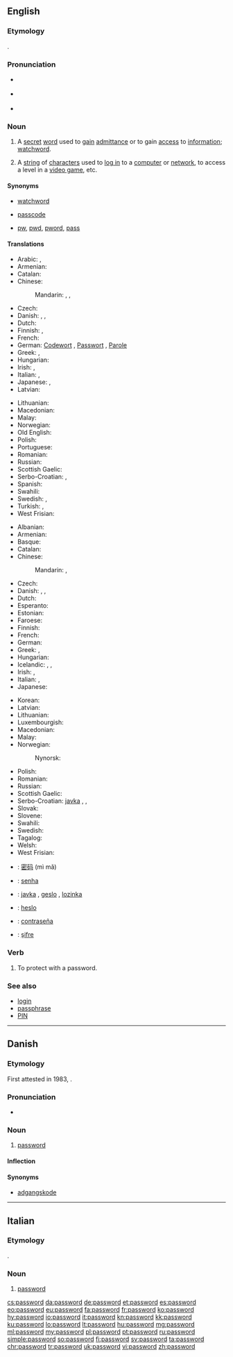 ==English==
{{wikipedia}}

===Etymology===
{{compound|pass|word}}.

===Pronunciation===
* {{a|US}} {{IPA|/ˈpæswɜːɹd/}}
* {{a|Southern England}} {{IPA|/ˈpɑːswɜː(ɹ)d/}}
* {{a|Northern England}} {{IPA|/ˈpæswɜːd/}}

===Noun===
{{en-noun}}

# A [[secret]] [[word]] used to [[gain]] [[admittance]] or to gain [[access]] to [[information]]; [[watchword]].
# {{context|computing|lang=en}} A [[string]] of [[character]]s used to [[log in]] to a [[computer]] or [[network]], to access a level in a [[video game]], etc.

====Synonyms====
* {{sense|secret word used to gain admittance}} [[watchword]]
* [[passcode]]
* {{sense|abbreviation}} [[pw]], [[pwd]], [[pword]], [[pass]]

====Translations====
{{trans-top|secret word used to gain admittance}}
* Arabic: {{t-|ar|كلمة المرور|tr=kalimat al-muruur}}, {{t-|ar|كلمة السر|tr=kalimat al-sirr}}
* Armenian: {{t-|hy|գաղտնաբառ|tr=gaġtnabaṙ}}
* Catalan: {{t-|ca|contrasenya|f}}
* Chinese:
*: Mandarin: {{t|cmn|密碼|sc=Hani}}, {{t|cmn|密码|tr=mìmǎ|sc=Hani}}, {{t-|cmn|口令|tr=kǒulìng|sc=Hani}}
* Czech: {{t+|cs|heslo|n}}
* Danish: {{t-|da|kodeord|n}}, {{t-|da|løsen|n}}, {{t-|da|feltråb|n}}
* Dutch: {{t+|nl|wachtwoord|n}}
* Finnish: {{t+|fi|salasana}}, {{t+|fi|tunnussana}}
* French: {{t+|fr|mot de passe|m}}
* German: [[Codewort]] {{m}}, [[Passwort]] {{n}}, [[Parole]] {{f}}
* Greek: {{t+|el|συνθηματικό|n|tr=synthimatikó}}, {{t+|el|κωδικός|m|tr=kodikós}}
* Hungarian: {{t+|hu|jelszó}}
* Irish: {{t-|ga|focal faire|m}}, {{t-|ga|pasfhocal|m}}
* Italian: {{t+|it|parola d'ordine|f}}, {{t-|it|parola chiave|f}}
* Japanese: {{t-|ja|パスワード|tr=pasuwādo}}, {{t-|ja|合い言葉|tr=あいことば, aikotoba}}
* Latvian: {{t-|lv|parole|f}}
{{trans-mid}}
* Lithuanian: {{t+|lt|slaptažodis|m}}
* Macedonian: {{t-|mk|лозинка|f|tr=lózinka}}
* Malay: {{t-|ms|kata laluan}}
* Norwegian: {{t+|no|passord|n}}
* Old English: {{t-|ang|lēafnesword|n}}
* Polish: {{t+|pl|hasło|n}}
* Portuguese: {{t+|pt|senha|f}}
* Romanian: {{t-|ro|parolă|f}}
* Russian: {{t+|ru|пароль|m|tr=paról'}}
* Scottish Gaelic: {{t-|gd|facal-faire|m}}
* Serbo-Croatian: {{t-|sh|lòzīnka|f}}, {{t-|sh|gȅslo|n}}
* Spanish: {{t+|es|contraseña}}
* Swahili: {{t+|sw|nywila}}
* Swedish: {{t+|sv|lösen|n}}, {{t+|sv|lösenord}}
* Turkish: {{t+|tr|parola}}, {{t+|tr|şifre}}
* West Frisian: {{t-|fy|wachtwurd|n}}
{{trans-bottom}}

{{trans-top|computing: string of characters known only to a user}}
* Albanian: {{t-|sq|fjalëkalimi}}
* Armenian: {{t-|hy|գաղտնաբառ|tr=gaġtnabaṙ}}
* Basque: {{t-|eu|pasahitza}}
* Catalan: {{t-|ca|contrasenya|f}}
* Chinese:
*: Mandarin: {{t|cmn|密碼|sc=Hani}}, {{t|cmn|密码|tr=mìmǎ|sc=Hani}}
* Czech: {{t+|cs|heslo|n}}
* Danish: {{t-|da|kodeord|n}}, {{t+|da|adgangskode|c}}, {{t+|da|password|n}}
* Dutch: {{t+|nl|wachtwoord|n}}
* Esperanto: {{t-|eo|pasvorto}}
* Estonian: {{t-|et|salasõna}}
* Faroese: {{t-|fo|loyniorð}}
* Finnish: {{t+|fi|salasana}}
* French: {{t+|fr|mot de passe|m}}
* German: {{t+|de|Passwort|n}}
* Greek: {{t+|el|κωδικός|m|tr=kodikós}}, {{t+|el|συνθηματικό|n|tr=synthimatikó}}
* Hungarian: {{t+|hu|jelszó}}
* Icelandic: {{t-|is|lykilorð|n}}, {{t-|is|leyniorð|n}}, {{t-|is|aðgangsorð|n}}
* Irish: {{t-|ga|focal faire}}, {{t-|ga|pasfhocal|m}}
* Italian: {{t-|it|parola chiave|f}}, {{t+|it|password|f}}
* Japanese: {{t-|ja|パスワード|tr=pasuwādo}}
{{trans-mid}}
* Korean: {{t+|ko|암호|tr=amho}}
* Latvian: {{t-|lv|parole|f}}
* Lithuanian: {{t+|lt|slaptažodis|m}}
* Luxembourgish: {{t-|lb|Passwuert|n}}
* Macedonian: {{t-|mk|лозинка|f|tr=lózinka}}
* Malay: {{t-|ms|kata laluan}}
* Norwegian: {{t+|no|passord}}
*: Nynorsk: {{t-|nn|passord}}
* Polish: {{t+|pl|hasło|n}}
* Romanian: {{t-|ro|parolă|f}}
* Russian: {{t+|ru|пароль|m|tr=paról'}}
* Scottish Gaelic: {{t-|gd|facal-faire|m}}
* Serbo-Croatian: [[javka]] {{f}}, {{t-|sh|lòzīnka|f}}, {{t-|sh|gȅslo|n}}
* Slovak: {{t+|sk|heslo}}
* Slovene: {{t+|sl|geslo}}
* Swahili: {{t+|sw|nywila}}
* Swedish: {{t+|sv|lösenord|n}}
* Tagalog: {{t-|tl|password}}
* Welsh: {{t-|cy|cyfrinair}}
* West Frisian: {{t-|fy|wachtwurd|n}}
{{trans-bottom}}

{{checktrans-top}}
* {{ttbc|cmn}}: [[密码]] (mì mǎ)
* {{ttbc|pt}}: [[senha]]
{{trans-mid}}
* {{ttbc|sh}}: [[javka]] {{f}}, [[geslo]] {{n}}, [[lozinka]] {{f}}
* {{ttbc|sk}}: [[heslo]] {{n}}
* {{ttbc|es}}: [[contraseña]]
* {{ttbc|tr}}: [[şifre]]
{{trans-bottom}}

===Verb===
{{en-verb}}

# {{context|computing|transitive|lang=en}} To protect with a password.

===See also===
* [[login]]
* [[passphrase]]
* [[PIN]]

----

==Danish==

===Etymology===
First attested in 1983, {{borrowing|en|password|lang=da|nocap=1}}.

===Pronunciation===
* {{IPA|[ˈpʰɑːsˌwœːd̥]|lang=da}}

===Noun===
{{da-noun|et|pl-indef-2=passwords}}

# {{context|computing|lang=da}} [[password#English|password]]

====Inflection====
{{da-noun-infl|et|pl-indef-2=passwords|gen-pl-indef-2=passwords'}}

====Synonyms====
* [[adgangskode]]

----

==Italian==

===Etymology===
{{borrowing|en|lang=it}}.

===Noun===
{{head|it|noun|g=f|invariable}}

# {{context|computing|lang=it}} [[#English|password]]

[[cs:password]]
[[da:password]]
[[de:password]]
[[et:password]]
[[es:password]]
[[eo:password]]
[[eu:password]]
[[fa:password]]
[[fr:password]]
[[ko:password]]
[[hy:password]]
[[io:password]]
[[it:password]]
[[kn:password]]
[[kk:password]]
[[ku:password]]
[[lo:password]]
[[lt:password]]
[[hu:password]]
[[mg:password]]
[[ml:password]]
[[my:password]]
[[pl:password]]
[[pt:password]]
[[ru:password]]
[[simple:password]]
[[so:password]]
[[fi:password]]
[[sv:password]]
[[ta:password]]
[[chr:password]]
[[tr:password]]
[[uk:password]]
[[vi:password]]
[[zh:password]]